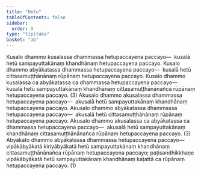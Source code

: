 ```yaml
---
title: "Hetu"
tableOfContents: false
sidebar:
  order: 9
type: "tipitaka"
basket: "ab"
---
```



<DynamicBreadcrumb />

<Division number="265">

<Paragraph number="832">
Kusalo dhammo kusalassa dhammassa hetupaccayena paccayo—  kusalā hetū sampayuttakānaṃ khandhānaṃ hetupaccayena paccayo. Kusalo dhammo abyākatassa dhammassa hetupaccayena paccayo—  kusalā hetū cittasamuṭṭhānānaṃ rūpānaṃ hetupaccayena paccayo. Kusalo dhammo kusalassa ca abyākatassa ca dhammassa hetupaccayena paccayo—  kusalā hetū sampayuttakānaṃ khandhānaṃ cittasamuṭṭhānānañca rūpānaṃ hetupaccayena paccayo. (3)
</Paragraph>

</Division>
<Division number="266">

<Paragraph number="833">
Akusalo dhammo akusalassa dhammassa hetupaccayena paccayo—  akusalā hetū sampayuttakānaṃ khandhānaṃ hetupaccayena paccayo. Akusalo dhammo abyākatassa dhammassa hetupaccayena paccayo—  akusalā hetū cittasamuṭṭhānānaṃ rūpānaṃ hetupaccayena paccayo. Akusalo dhammo akusalassa ca abyākatassa ca dhammassa hetupaccayena paccayo—  akusalā hetū sampayuttakānaṃ khandhānaṃ cittasamuṭṭhānānañca rūpānaṃ hetupaccayena paccayo. (3)
</Paragraph>

</Division>
<Division number="267">

<Paragraph number="834">
Abyākato dhammo abyākatassa dhammassa hetupaccayena paccayo—  vipākābyākatā kiriyābyākatā hetū sampayuttakānaṃ khandhānaṃ cittasamuṭṭhānānañca rūpānaṃ hetupaccayena paccayo; paṭisandhikkhaṇe vipākābyākatā hetū sampayuttakānaṃ khandhānaṃ kaṭattā ca rūpānaṃ hetupaccayena paccayo. (1)
</Paragraph>
</Division>